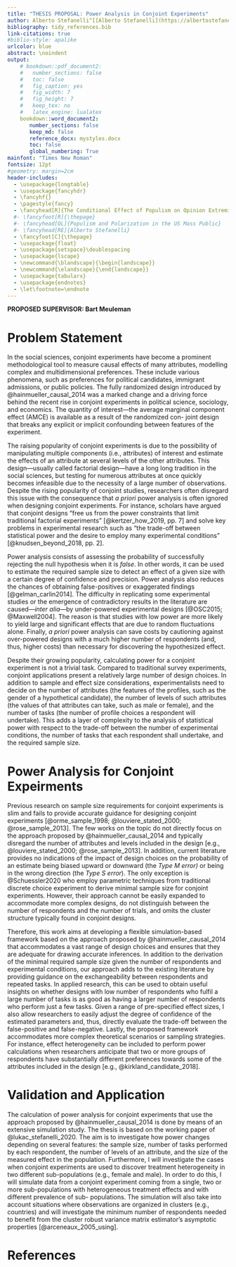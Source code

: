 ```yaml
---
title: "THESIS PROPOSAL: Power Analysis in Conjoint Experiments"
author: Alberto Stefanelli^[[Alberto Stefanelli](https://albertostefanelli.com/) is an FWO Ph.D Fellow at the Institute for Social and Political Opinion Research and a Fulbright Visiting Fellow at Yale University and New York University. Email:\hspace{0.1cm} alberto.stefanelli@kuleuven.be].
bibliography: tidy_references.bib
link-citations: true
#biblio-style: apalike
urlcolor: blue
abstract: \noindent 
output: 
    # bookdown::pdf_document2:
    #   number_sections: false
    #   toc: false
    #   fig_caption: yes
    #   fig_width: 7
    #   fig_height: 7
    #   keep_tex: no
    #   latex_engine: lualatex
    bookdown::word_document2:
       number_sections: false
       keep_md: false
       reference_docx: mystyles.docx
       toc: false
       global_numbering: True
mainfont: "Times New Roman"
fontsize: 12pt
#geometry: margin=2cm
header-includes:
  - \usepackage{longtable}
  - \usepackage{fancyhdr}
  - \fancyhf{}
  - \pagestyle{fancy}
  - \fancyhead[R]{The Conditional Effect of Populism on Opinion Extremity}
  #- \fancyfoot[R]{\thepage}
  #- \fancyhead[OL]{Populism and Polarization in the US Mass Public}
  #- \fancyhead[RE]{Alberto Stefanelli}
  - \fancyfoot[C]{\thepage}
  - \usepackage{float}
  - \usepackage{setspace}\doublespacing
  - \usepackage{lscape}
  - \newcommand{\blandscape}{\begin{landscape}}
  - \newcommand{\elandscape}{\end{landscape}}
  - \usepackage{tabularx}
  - \usepackage{endnotes}
  - \let\footnote=\endnote
---
```


**PROPOSED SUPERVISOR: Bart Meuleman**

# Problem Statement 

In the social sciences, conjoint experiments have become a prominent methodological tool to measure causal effects of many attributes, modelling complex and multidimensional preferences. These include various phenomena, such as preferences for political candidates, immigrant admissions, or public policies. The fully randomized design introduced by @hainmueller_causal_2014 was a marked change and a driving force behind the recent rise in conjoint experiments in political science, sociology, and economics. The quantity of interest—the average marginal component effect (AMCE) is available as a result of the randomized con- joint design that breaks any explicit or implicit confounding between features of the experiment.

The raising popularity of conjoint experiments is due to the possibility of manipulating multiple components (i.e., attributes) of interest and estimate the effects of an attribute at several levels of the other attributes. This design---usually called factorial design---have a long long tradition in the social sciences, but testing for numerous attributes at once quickly becomes infeasible due to the necessity of a large number of observations. Despite the rising popularity of conjoint studies, researchers often disregard this issue with the consequence that *a priori* power analysis is often ignored when designing conjoint experiments. For instance, scholars have argued that conjoint designs "free us from the power constraints that limit traditional factorial experiments" [@kertzer_how_2019, pp. 7] and solve key problems in experimental research such as "the trade-off between statistical power and the desire to employ many experimental conditions" [@knudsen_beyond_2018, pp. 2]. 

Power analysis consists of assessing the probability of successfully rejecting the null hypothesis when it is *false*. In other words, it can be used to estimate the required sample size to detect an effect of a given size with a certain degree of confidence and precision. Power analysis also reduces the chances of obtaining false-positives or exaggerated findings [@gelman_carlin2014]. The difficulty in replicating some experimental studies or the emergence of contradictory results in the literature are caused---*inter alia*---by under-powered experimental designs [@OSC2015; @Maxwell2004]. The reason is that studies with low power are more likely to yield large and significant effects that are due to random fluctuations alone. Finally, *a priori* power analysis can save costs by cautioning against over-powered designs with a much higher number of respondents (and, thus, higher costs) than necessary for discovering the hypothesized effect. 

Despite their growing popularity, calculating power for a conjoint experiment is not a trivial task. Compared to traditional survey experiments, conjoint applications present a relatively large number of design choices. In addition to sample and effect size considerations, experimentalists need to decide on the number of attributes (the features of the profiles, such as the gender of a hypothetical candidate), the number of levels of such attributes (the values of that attributes can take, such as male or female), and the number of tasks (the number of profile choices a respondent will undertake). This adds a layer of complexity to the analysis of statistical power with respect to the trade-off between the number of experimental conditions, the number of tasks that each respondent shall undertake, and the required sample size.

# Power Analysis for Conjoint Expeirments

Previous research on sample size requirements for conjoint experiments is slim and fails to provide accurate guidance for designing conjoint experiments [@orme_sample_1998; @louviere_stated_2000; @rose_sample_2013]. The few works on the topic do not directly focus on the approach proposed by @hainmueller_causal_2014 and typically disregard the number of attributes and levels included in the design [e.g., @louviere_stated_2000; @rose_sample_2013]. In addition, current literature provides no indications of the impact of design choices on the probability of an estimate being biased upward or downward (the *Type M error)* or being in the wrong direction (the *Type S error*). The only exception is @Schuessler2020 who employ parametric techniques from traditional discrete choice experiment to derive minimal sample size for conjoint experiments. However, their approach cannot be easily expanded to accommodate more complex designs, do not distinguish between the number of respondents and the number of trials, and omits the cluster structure typically found in conjoint designs.

Therefore, this work aims at developing a flexible simulation-based framework based on the approach proposed by @hainmueller_causal_2014 that accommodates a vast range of design choices and ensures that they are adequate for drawing accurate inferences. In addition to the derivation of the minimal required sample size given the number of respondents and experimental conditions, our approach adds to the existing literature by providing guidance on the exchangeability between respondents and repeated tasks. In applied research, this can be used to obtain useful insights on whether designs with low number of respondents who fulfil a large number of tasks is as good as having a larger number of respondents who perform just a few tasks. Given a range of pre-specified effect sizes, I also allow researchers to easily adjust the degree of confidence of the estimated parameters and, thus, directly evaluate the trade-off between the false-positive and false-negative. Lastly, the proposed framework accommodates more complex theoretical scenarios or sampling strategies. For instance, effect heterogeneity can be included to perform power calculations when researchers anticipate that two or more groups of respondents have substantially different preferences towards some of the attributes included in the design [e.g., @kirkland_candidate_2018].

# Validation and Application

The calculation of power analysis for conjoint experiments that use the approach proposed by @hainmueller_causal_2014 is done by means of an extensive simulation study. The thesis is based on the working paper of @lukac_stefanelli_2020. The aim is to investigate how power changes depending on several features: the sample size, number of tasks performed by each respondent, the number of levels of an attribute, and the size of the measured effect in the population. Furthermore, I will investigate the cases when conjoint experiments are used to discover treatment heterogeneity in two different sub-populations (e.g., female and male). In order to do this, I will simulate data from a conjoint experiment coming from a single, two or more sub-populations with heterogeneous treatment effects and with different prevalence of sub- populations. The simulation will also take into account situations where observations are organized in clusters (e.g., countries) and will investigate the minimum number of respondents needed to benefit from the cluster robust variance matrix estimator's asymptotic properties [@arceneaux_2005_using]. 



# References